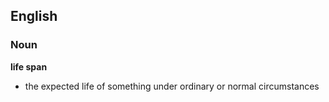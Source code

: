 ==English==
=== Noun ===
'''life span'''
* the expected life of something under ordinary or normal circumstances